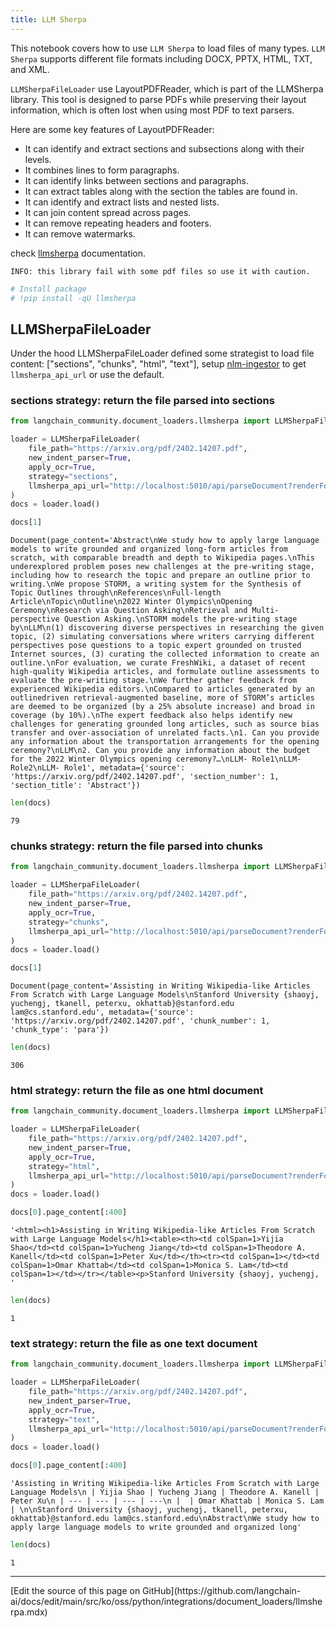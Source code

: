 ```yaml
---
title: LLM Sherpa
---
```


This notebook covers how to use `LLM Sherpa` to load files of many types. `LLM Sherpa` supports different file formats including DOCX, PPTX, HTML, TXT, and XML.

`LLMSherpaFileLoader` use LayoutPDFReader, which is part of the LLMSherpa library. This tool is designed to parse PDFs while preserving their layout information, which is often lost when using most PDF to text parsers.

Here are some key features of LayoutPDFReader:

* It can identify and extract sections and subsections along with their levels.
* It combines lines to form paragraphs.
* It can identify links between sections and paragraphs.
* It can extract tables along with the section the tables are found in.
* It can identify and extract lists and nested lists.
* It can join content spread across pages.
* It can remove repeating headers and footers.
* It can remove watermarks.

check [llmsherpa](https://llmsherpa.readthedocs.io/en/latest/) documentation.

`INFO: this library fail with some pdf files so use it with caution.`

```python
# Install package
# !pip install -qU llmsherpa
```

## LLMSherpaFileLoader

Under the hood LLMSherpaFileLoader defined some strategist to load file content: ["sections", "chunks", "html", "text"], setup [nlm-ingestor](https://github.com/nlmatics/nlm-ingestor) to get `llmsherpa_api_url` or use the default.

### sections strategy: return the file parsed into sections

```python
from langchain_community.document_loaders.llmsherpa import LLMSherpaFileLoader

loader = LLMSherpaFileLoader(
    file_path="https://arxiv.org/pdf/2402.14207.pdf",
    new_indent_parser=True,
    apply_ocr=True,
    strategy="sections",
    llmsherpa_api_url="http://localhost:5010/api/parseDocument?renderFormat=all",
)
docs = loader.load()
```

```python
docs[1]
```

```output
Document(page_content='Abstract\nWe study how to apply large language models to write grounded and organized long-form articles from scratch, with comparable breadth and depth to Wikipedia pages.\nThis underexplored problem poses new challenges at the pre-writing stage, including how to research the topic and prepare an outline prior to writing.\nWe propose STORM, a writing system for the Synthesis of Topic Outlines through\nReferences\nFull-length Article\nTopic\nOutline\n2022 Winter Olympics\nOpening Ceremony\nResearch via Question Asking\nRetrieval and Multi-perspective Question Asking.\nSTORM models the pre-writing stage by\nLLM\n(1) discovering diverse perspectives in researching the given topic, (2) simulating conversations where writers carrying different perspectives pose questions to a topic expert grounded on trusted Internet sources, (3) curating the collected information to create an outline.\nFor evaluation, we curate FreshWiki, a dataset of recent high-quality Wikipedia articles, and formulate outline assessments to evaluate the pre-writing stage.\nWe further gather feedback from experienced Wikipedia editors.\nCompared to articles generated by an outlinedriven retrieval-augmented baseline, more of STORM’s articles are deemed to be organized (by a 25% absolute increase) and broad in coverage (by 10%).\nThe expert feedback also helps identify new challenges for generating grounded long articles, such as source bias transfer and over-association of unrelated facts.\n1. Can you provide any information about the transportation arrangements for the opening ceremony?\nLLM\n2. Can you provide any information about the budget for the 2022 Winter Olympics opening ceremony?…\nLLM- Role1\nLLM- Role2\nLLM- Role1', metadata={'source': 'https://arxiv.org/pdf/2402.14207.pdf', 'section_number': 1, 'section_title': 'Abstract'})
```

```python
len(docs)
```

```output
79
```

### chunks strategy: return the file parsed into chunks

```python
from langchain_community.document_loaders.llmsherpa import LLMSherpaFileLoader

loader = LLMSherpaFileLoader(
    file_path="https://arxiv.org/pdf/2402.14207.pdf",
    new_indent_parser=True,
    apply_ocr=True,
    strategy="chunks",
    llmsherpa_api_url="http://localhost:5010/api/parseDocument?renderFormat=all",
)
docs = loader.load()
```

```python
docs[1]
```

```output
Document(page_content='Assisting in Writing Wikipedia-like Articles From Scratch with Large Language Models\nStanford University {shaoyj, yuchengj, tkanell, peterxu, okhattab}@stanford.edu lam@cs.stanford.edu', metadata={'source': 'https://arxiv.org/pdf/2402.14207.pdf', 'chunk_number': 1, 'chunk_type': 'para'})
```

```python
len(docs)
```

```output
306
```

### html strategy: return the file as one html document

```python
from langchain_community.document_loaders.llmsherpa import LLMSherpaFileLoader

loader = LLMSherpaFileLoader(
    file_path="https://arxiv.org/pdf/2402.14207.pdf",
    new_indent_parser=True,
    apply_ocr=True,
    strategy="html",
    llmsherpa_api_url="http://localhost:5010/api/parseDocument?renderFormat=all",
)
docs = loader.load()
```

```python
docs[0].page_content[:400]
```

```output
'<html><h1>Assisting in Writing Wikipedia-like Articles From Scratch with Large Language Models</h1><table><th><td colSpan=1>Yijia Shao</td><td colSpan=1>Yucheng Jiang</td><td colSpan=1>Theodore A. Kanell</td><td colSpan=1>Peter Xu</td></th><tr><td colSpan=1></td><td colSpan=1>Omar Khattab</td><td colSpan=1>Monica S. Lam</td><td colSpan=1></td></tr></table><p>Stanford University {shaoyj, yuchengj, '
```

```python
len(docs)
```

```output
1
```

### text strategy: return the file as one text document

```python
from langchain_community.document_loaders.llmsherpa import LLMSherpaFileLoader

loader = LLMSherpaFileLoader(
    file_path="https://arxiv.org/pdf/2402.14207.pdf",
    new_indent_parser=True,
    apply_ocr=True,
    strategy="text",
    llmsherpa_api_url="http://localhost:5010/api/parseDocument?renderFormat=all",
)
docs = loader.load()
```

```python
docs[0].page_content[:400]
```

```output
'Assisting in Writing Wikipedia-like Articles From Scratch with Large Language Models\n | Yijia Shao | Yucheng Jiang | Theodore A. Kanell | Peter Xu\n | --- | --- | --- | ---\n |  | Omar Khattab | Monica S. Lam | \n\nStanford University {shaoyj, yuchengj, tkanell, peterxu, okhattab}@stanford.edu lam@cs.stanford.edu\nAbstract\nWe study how to apply large language models to write grounded and organized long'
```

```python
len(docs)
```

```output
1
```

---

<Callout icon="pen-to-square" iconType="regular">
  [Edit the source of this page on GitHub](https://github.com/langchain-ai/docs/edit/main/src/ko/oss/python/integrations/document_loaders/llmsherpa.mdx)
</Callout>
